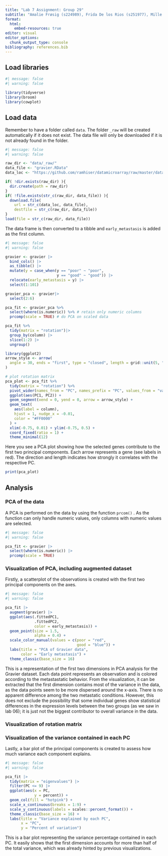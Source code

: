 ```yaml
---
title: "Lab 7 Assignment: Group 29"
subtitle: "Amalie Frøsig (s224989), Frida De los Rios (s251977), Mille Grinder (s224965), Niels Elfenbein (s225059) & Tomás García-Cardo Raskovsky (s250441)"
format:
  html:
    embed-resources: true
editor: visual
editor_options: 
  chunk_output_type: console
bibliography: references.bib
---
```


## Load libraries

```r
#| message: false
#| warning: false

library(tidyverse)
library(broom)
library(cowplot)
```

## Load data

Remember to have a folder called `data`. The folder `_raw` will be created automatically if it does not exist. The data file will only be downloaded if it is not already found in the folder.

```r
#| message: false
#| warning: false

raw_dir <- "data/_raw/"
data_file <- "gravier.RData"
data_loc <- "https://github.com/ramhiser/datamicroarray/raw/master/data/"

if( !dir.exists(raw_dir) ){
  dir.create(path = raw_dir)
}
if( !file.exists(str_c(raw_dir, data_file)) ){
  download.file(
    url = str_c(data_loc, data_file),
    destfile = str_c(raw_dir, data_file))
}
load(file = str_c(raw_dir, data_file))

```

The data frame is then converted to a tibble and `early_metastasis` is added as the first column.

```r
#| message: false
#| warning: false

gravier <- gravier |>
  bind_cols() |>
  as_tibble() |>
  mutate(y = case_when(y == "poor" ~ "poor",
                       y == "good" ~ "good")) |> 
  relocate(early_metastasis = y) |>
  select(1:101)
```

```r
gravier_pca <- gravier|>
  select(2:6)
```

```r
pca_fit <- gravier_pca %>% 
  select(where(is.numeric)) %>% # retain only numeric columns
  prcomp(scale = TRUE) # do PCA on scaled data
```

```r
pca_fit %>%
  tidy(matrix = "rotation")|>
  group_by(column) |> 
  slice(1:2) |> 
  ungroup()
```

```r
library(ggplot2)
arrow_style <- arrow(
  angle = 30, ends = "first", type = "closed", length = grid::unit(5, "pt")
)

# plot rotation matrix
pca_plot <- pca_fit %>%
  tidy(matrix = "rotation") %>%
  pivot_wider(names_from = "PC", names_prefix = "PC", values_from = "value") %>%
  ggplot(aes(PC1, PC2)) +
  geom_segment(xend = 0, yend = 0, arrow = arrow_style) +
  geom_text(
    aes(label = column),
    hjust = 1, nudge_x = -0.01, 
    color = "#FF0000"
  ) +
  xlim(-0.75, 0.01) + ylim(-0.75, 0.5) +
  coord_fixed(ratio = 1) +
  theme_minimal(12)
```

Here you see a PCA plot showing how the selected genes contribute to the first two principal components. Each arrow represents a gene (see labels in red). The direction and length indicates how strongly it correlates with the respective PC.

```r
print(pca_plot)
```
## Analysis

### PCA of the data

A PCA is performed on the data by using the function `prcom()` . As the function can only handle numeric values, only columns with numeric values are selected.

```r
#| message: false
#| warning: false

pca_fit <- gravier |> 
  select(where(is.numeric)) |>
  prcomp(scale = TRUE)
```

### Visualization of PCA, including augmented dataset

Firstly, a scatterplot of the observations is created with the first two principal components on the axes.

```r
#| message: false
#| warning: false

pca_fit |> 
  augment(gravier) |> 
  ggplot(aes(.fittedPC1, 
             .fittedPC2, 
             color = early_metastasis)) +
  geom_point(size = 1.5,
             alpha = 0.4) +
  scale_color_manual(values = c(poor = "red", 
                                good = "blue")) +
  labs(title = "PCA of Gravier data",
       color = "Early metastasis") +
  theme_classic(base_size = 16)

```

This is a representation of the first two dimensions in PCA analysis for the Gravier dataset. Each data point represents an observation and is colored according to the metastastatic behavior. From the visualization, it can be extracted that the first dimension contains most of the variance in the data, as the data points seem to be more dispersed around the x-axis. There is no apparent difference among the two metastatic conditions. However, this does not exclude the possibility that some individual genes show statistical differences in the expression levels between the two groups (as we saw in lab 06); it is just not the biggest contributor to overall variance in the data.

### Visualization of rotation matrix

### Visualization of the variance contained in each PC

Lastly, a bar plot of the principal components is created to assess how much variance each component explains.

```r
#| message: false
#| warning: false

pca_fit |>
  tidy(matrix = "eigenvalues") |>
  filter(PC <= 9) |>
  ggplot(aes(x = PC,
             y = percent)) +
  geom_col(fill = "hotpink") +
  scale_x_continuous(breaks = 1:9) +
  scale_y_continuous(labels = scales::percent_format()) +
  theme_classic(base_size = 16) +
  labs(title = "Variance explained by each PC",
       x = "PC",
       y = "Percent of variation")
```

This is a bar plot representing the variance percentage contained in each PC. It easily shows that the first dimension accounts for more than half of the total variance, which was already hinted by previous visualizations.
